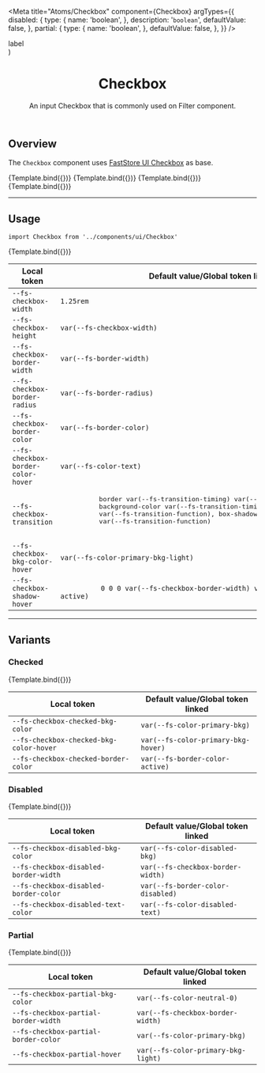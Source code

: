 

<Meta
  title="Atoms/Checkbox"
  component={Checkbox}
  argTypes={{
    disabled: {
      type: {
        name: 'boolean',
      },
      description: '`boolean`',
      defaultValue: false,
    },
    partial: {
      type: {
        name: 'boolean',
      },
      defaultValue: false,
    },
  }}
/>

  <div style={{ display: 'flex' }}>
    <Checkbox id={id} {...args} />
    <label htmlFor={id} style={{ paddingLeft: '1rem' }}>
      label
    </label>
  </div>
)

<header>

# Checkbox

An input Checkbox that is commonly used on Filter component.

</header>

## Overview

The `Checkbox` component uses [FastStore UI Checkbox](https://www.faststore.dev/reference/ui/atoms/Checkbox) as base.

<Canvas>
  <Story
    name="overview-default"
    args={{
      id: 'overview-checkbox-default',
    }}
  >
    {Template.bind({})}
  </Story>
  <Story
    name="overview-checked"
    args={{
      id: 'overview-checkbox-checked',
      checked: true,
      disabled: false,
      partial: false,
    }}
  >
    {Template.bind({})}
  </Story>
  <Story
    name="overview-partial"
    args={{
      id: 'overview-checkbox-partial',
      partial: true,
      disabled: false,
      checked: true,
    }}
  >
    {Template.bind({})}
  </Story>
  <Story
    name="overview-disabled"
    args={{
      id: 'overview-checkbox-disabled',
      disabled: true,
      checked: false,
      partial: false,
    }}
  >
    {Template.bind({})}
  </Story>
</Canvas>

---

## Usage

`import Checkbox from '../components/ui/Checkbox'`

<Canvas>
  <Story
    name="default"
    args={{
      id: 'checkbox-default',
    }}
  >
    {Template.bind({})}
  </Story>
</Canvas>

<ArgsTable story="default" />

<table
  style={{
    width: '100%',
  }}
>
  <thead>
    <tr>
      <th>Local token</th>
      <th>Default value/Global token linked</th>
    </tr>
  </thead>
  <tbody>
    <tr>
      <td>
        <code>--fs-checkbox-width</code>
      </td>
      <td>
        <code>1.25rem</code>
      </td>
    </tr>
    <tr>
      <td>
        <code>--fs-checkbox-height</code>
      </td>
      <td>
        <code>var(--fs-checkbox-width)</code>
      </td>
    </tr>
    <tr>
      <td>
        <code>--fs-checkbox-border-width</code>
      </td>
      <td>
        <code>var(--fs-border-width)</code>
      </td>
    </tr>
    <tr>
      <td>
        <code>--fs-checkbox-border-radius</code>
      </td>
      <td>
        <code>var(--fs-border-radius)</code>
      </td>
    </tr>
    <tr>
      <td>
        <code>--fs-checkbox-border-color</code>
      </td>
      <td>
        <div style={{ backgroundColor: 'var(--fs-border-color)' }} />
        <code>var(--fs-border-color)</code>
      </td>
    </tr>
    <tr>
      <td>
        <code>--fs-checkbox-border-color-hover</code>
      </td>
      <td>
        <div style={{ backgroundColor: 'var(--fs-color-text)' }} />
        <code>var(--fs-color-text)</code>
      </td>
    </tr>
    <tr>
      <td>
        <code>--fs-checkbox-transition</code>
      </td>
      <td>
        <pre
          style={{
            fontSize: '0.8125rem',
            backgroundColor: '#F8F8F8',
            color: '#333333',
            padding: '3px 5px',
            border: '1px solid #EEEEEE',
            borderRadius: '3px',
          }}
        >
          border var(--fs-transition-timing) var(--fs-transition-function),
          background-color var(--fs-transition-timing)
          var(--fs-transition-function), box-shadow var(--fs-transition-timing)
          var(--fs-transition-function)
        </pre>
      </td>
    </tr>
    <tr>
      <td>
        <code>--fs-checkbox-bkg-color-hover</code>
      </td>
      <td>
        <div style={{ backgroundColor: 'var(--fs-color-primary-bkg-light)' }} />
        <code>var(--fs-color-primary-bkg-light)</code>
      </td>
    </tr>
    <tr>
      <td>
        <code>--fs-checkbox-shadow-hover</code>
      </td>
      <td>
        <code>
          0 0 0 var(--fs-checkbox-border-width) var(--fs-border-color-active)
        </code>
      </td>
    </tr>
  </tbody>
</table>

---

## Variants

### Checked

<Canvas>
  <Story
    name="checked"
    args={{
      id: 'checkbox-checked',
      checked: true,
      disabled: false,
      partial: false,
    }}
  >
    {Template.bind({})}
  </Story>
</Canvas>

<table>
  <thead>
    <tr>
      <th>Local token</th>
      <th>Default value/Global token linked</th>
    </tr>
  </thead>
  <tbody>
    <tr>
      <td>
        <code>--fs-checkbox-checked-bkg-color</code>
      </td>
      <td>
        <div style={{ backgroundColor: 'var(--fs-color-primary-bkg)' }} />
        <code>var(--fs-color-primary-bkg)</code>
      </td>
    </tr>
    <tr>
      <td>
        <code>--fs-checkbox-checked-bkg-color-hover</code>
      </td>
      <td>
        <div style={{ backgroundColor: 'var(--fs-color-primary-bkg-hover)' }} />
        <code>var(--fs-color-primary-bkg-hover)</code>
      </td>
    </tr>
    <tr>
      <td>
        <code>--fs-checkbox-checked-border-color</code>
      </td>
      <td>
        <div style={{ backgroundColor: 'var(--fs-border-color-active)' }} />
        <code>var(--fs-border-color-active)</code>
      </td>
    </tr>
  </tbody>
</table>

### Disabled

<Canvas>
  <Story
    name="disabled"
    args={{
      id: 'checkbox-disabled',
      disabled: true,
      checked: false,
      partial: false,
    }}
  >
    {Template.bind({})}
  </Story>
</Canvas>

<table>
  <thead>
    <tr>
      <th>Local token</th>
      <th>Default value/Global token linked</th>
    </tr>
  </thead>
  <tbody>
    <tr>
      <td>
        <code>--fs-checkbox-disabled-bkg-color</code>
      </td>
      <td>
        <div style={{ backgroundColor: 'var(--fs-color-disabled-bkg)' }} />
        <code>var(--fs-color-disabled-bkg)</code>
      </td>
    </tr>
    <tr>
      <td>
        <code>--fs-checkbox-disabled-border-width</code>
      </td>
      <td>
        <code>var(--fs-checkbox-border-width)</code>
      </td>
    </tr>
    <tr>
      <td>
        <code>--fs-checkbox-disabled-border-color</code>
      </td>
      <td>
        <div style={{ backgroundColor: 'var(--fs-border-color-disabled)' }} />
        <code>var(--fs-border-color-disabled)</code>
      </td>
    </tr>
    <tr>
      <td>
        <code>--fs-checkbox-disabled-text-color</code>
      </td>
      <td>
        <div style={{ backgroundColor: 'var(--fs-color-disabled-text)' }} />
        <code>var(--fs-color-disabled-text)</code>
      </td>
    </tr>
  </tbody>
</table>

### Partial

<Canvas>
  <Story
    name="partial"
    args={{
      id: 'checkbox-partial',
      partial: true,
      disabled: false,
      checked: true,
    }}
  >
    {Template.bind({})}
  </Story>
</Canvas>

<table>
  <thead>
    <tr>
      <th>Local token</th>
      <th>Default value/Global token linked</th>
    </tr>
  </thead>
  <tbody>
    <tr>
      <td>
        <code>--fs-checkbox-partial-bkg-color</code>
      </td>
      <td>
        <div style={{ backgroundColor: 'var(--fs-color-neutral-0)' }} />
        <code>var(--fs-color-neutral-0)</code>
      </td>
    </tr>
    <tr>
      <td>
        <code>--fs-checkbox-partial-border-width</code>
      </td>
      <td>
        <code>var(--fs-checkbox-border-width)</code>
      </td>
    </tr>
    <tr>
      <td>
        <code>--fs-checkbox-partial-border-color</code>
      </td>
      <td>
        <div style={{ backgroundColor: 'var(--fs-color-primary-bkg)' }} />
        <code>var(--fs-color-primary-bkg)</code>
      </td>
    </tr>
    <tr>
      <td>
        <code>--fs-checkbox-partial-hover</code>
      </td>
      <td>
        <div style={{ backgroundColor: 'var(--fs-color-primary-bkg-light)' }} />
        <code>var(--fs-color-primary-bkg-light)</code>
      </td>
    </tr>
  </tbody>
</table>
